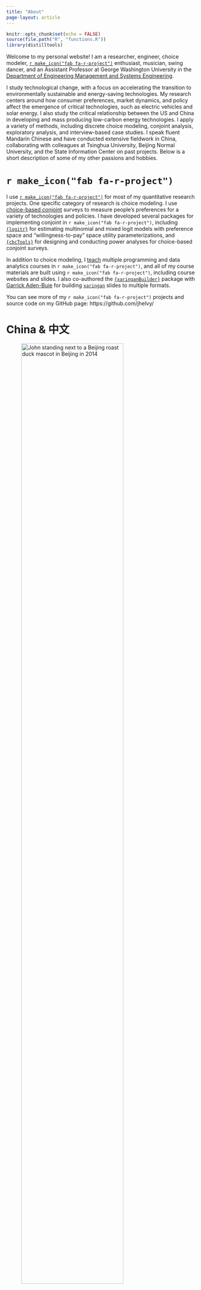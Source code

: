 ```yaml
---
title: "About"
page-layout: article
---
```


```r
knitr::opts_chunk$set(echo = FALSE)
source(file.path("R", "functions.R"))
library(distilltools)
```

Welcome to my personal website! I am a researcher, engineer, choice modeler, [`r make_icon("fab fa-r-project")`](https://www.r-project.org/about.html) enthusiast, musician, swing dancer, and an Assistant Professor at George Washington University in the [Department of Engineering Management and Systems Engineering](http://emse.seas.gwu.edu/).

I study technological change, with a focus on accelerating the transition to environmentally sustainable and energy-saving technologies. My research centers around how consumer preferences, market dynamics, and policy affect the emergence of critical technologies, such as electric vehicles and solar energy. I also study the critical relationship between the US and China in developing and mass producing low-carbon energy technologies. I apply a variety of methods, including discrete choice modeling, conjoint analysis, exploratory analysis, and interview-based case studies. I speak fluent Mandarin Chinese and have conducted extensive fieldwork in China, collaborating with colleagues at Tsinghua University, Beijing Normal University, and the State Information Center on past projects. Below is a short description of some of my other passions and hobbies.

# `r make_icon("fab fa-r-project")`

I use [`r make_icon("fab fa-r-project")`](https://www.r-project.org/about.html) for most of my quantitative research projects. One specific category of research is choice modeling. I use [choice-based conjoint](https://sawtoothsoftware.com/help/lighthouse-studio/manual/hid_web_whatcbc.html) surveys to measure people's preferences for a variety of technologies and policies. I have developed several packages for implementing conjoint in `r make_icon("fab fa-r-project")`, including [`{logitr}`](https://jhelvy.github.io/logitr/) for estimating multinomial and mixed logit models with preference space and "willingness-to-pay" space utility parameterizations, and [`{cbcTools}`](https://jhelvy.github.io/cbcTools/) for  designing and conducting power analyses for choice-based conjoint surveys.

In addition to choice modeling, I [teach](teaching.html) multiple programming and data analytics courses in `r make_icon("fab fa-r-project")`, and all of my course materials are built using `r make_icon("fab fa-r-project")`, including course websites and slides. I also co-authored the [`{xaringanBuilder}`](https://jhelvy.github.io/xaringanBuilder/) package with [Garrick Aden-Buie](https://www.garrickadenbuie.com/) for building [`xaringan`](https://github.com/yihui/xaringan) slides to multiple formats.

You can see more of my `r make_icon("fab fa-r-project")` projects and source code on my GitHub page: https://github.com/jhelvy/

# China & 中文

![John standing next to a Beijing roast duck mascot in Beijing in 2014](images/people/john_china_duck.jpg){width=80%}

I began studying Chinese during my second year as an undergraduate engineering student at Virginia Tech in the fall of 2006. The next spring, I received the Horton Scholarship, which provided a unique opportunity to travel to China and complete an educational project of my own design. I traveled to Dalian in the summer of 2008 to study language and culture at Liaoning Normal University, then I moved to Shanghai in the fall to gain international engineering experience as an intern in General Electric's Advanced Wind Turbine Operations division. The project opened my eyes to the many forces that shape the adoption of emerging technologies, in particular the importance of policy and economics. After returning to the U.S., I was awarded a [Critical Language Scholarship](http://clscholarship.org/) by the U.S. Department of State to study Chinese in Harbin, China during the summer of 2009, and I have since returned to China numerous times for work or research, including an internship at the [Innovation Center for Energy and Transportation (iCET)](http://icet.org.cn/english/index.asp) and as a 2014 [East Asia Pacific Summer Institutes (EAPSI)](http://www.nsf.gov/eapsi) Fellow supported by the U.S. National Science Foundation. Today, I continue to use my language skills and experience in China while conducting interdisciplinary research in China.

# Swing Dancing

![John swing dancing in Beijing in 2016](images/people/john_dancing.jpg){width=80% .external}

Many of my closest friends know me first and foremost as a dancer. In the fall of 2006, I attended my first swing dance hosted by the Virginia Tech Swing Club [Soley Swing](https://gobblerconnect.vt.edu/organization/solelyswing), and swing dancing quickly became a major part of my life. I dance Lindy Hop, Balboa, Blues, and Charleston, and my dancing adventures have brought me to cities all over the world, including New York, Montreal, Boston, Washington D.C., Hong Kong, Beijing, Shanghai, Seoul, Pusan, Osaka, Taipei, and even on the [Great Wall of China](http://www.greatwallswingout.com/). Sharing the joy of swing dancing with friends and strangers all over the world is one of my greatest passions. I have competed internationally as a dancer, and my most accomplished achievement is winning 1st place in the Open Strictly Lindy Hop competition with my good friend Annabel Truesdell Quisao at the 2011 [International Lindy Hop Championship](http://www.ilhc.com/index.php) in Washington, D.C.

# Music

![John with his partner and violin after a concert at CMU in 2016](images/people/john_violin.jpg){width=60% .external}

Music was my earliest passion. I grew up playing piano, violin, and mandolin, and I have had the privilege of studying and performing with some incredible musicians. In high school I had the honor of studying violins with the legendary Dora Marshall Mullins of Virginia Beach, VA, and I have played in multiple ensembles, including the [Virginia Beach Symphony Orchestra](http://www.symphonicity.org/) (now "Symphonicity"), the [New River Valley Symphony](http://www.music.vt.edu/ensembles/nrvs/) at Virginia Tech, the [National Taiwan Normal University Symphony](http://www.music.ntnu.edu.tw/orchestra/eng/), and the [All University Orchestra](http://alluniversityorchestra.org/) at Carnegie Mellon University. I am also a self-taught mandolinist and guitarist and enjoy playing jazz and bluegrass. I have fortunately had many opportunities to play with some wonderful jazz friends, including the [Muddy Basin Ramblers](http://www.muddybasin.com/) (a New Orleans-style jazz band in Taipei) and the [Hot Club of Beijing](http://www.hotclubofbeijing.com/fr_home.cfm) (a gypsy swing band based in China's capital).

Thanks for visiting my site, and I am grateful for any feedback you may have!

Cheers,

John (章乐汉)